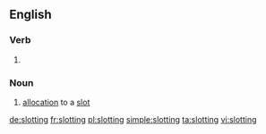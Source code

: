 ==English==

===Verb===
{{head|en}}

# {{present participle of|slot|lang=en}}

===Noun===
{{en-noun}}

# [[allocation]] to a [[slot]]

[[de:slotting]]
[[fr:slotting]]
[[pl:slotting]]
[[simple:slotting]]
[[ta:slotting]]
[[vi:slotting]]